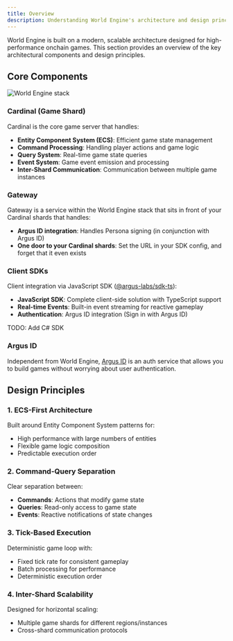 ```yaml
---
title: Overview
description: Understanding World Engine's architecture and design principles
---
```


World Engine is built on a modern, scalable architecture designed for high-performance
onchain games. This section provides an overview of the key architectural components and design
principles.

## Core Components

<img className="block" src="/images/architecture.png" alt="World Engine stack" />

### Cardinal (Game Shard)

Cardinal is the core game server that handles:

- **Entity Component System (ECS)**: Efficient game state management
- **Command Processing**: Handling player actions and game logic
- **Query System**: Real-time game state queries
- **Event System**: Game event emission and processing
- **Inter-Shard Communication**: Communication between multiple game instances

### Gateway

Gateway is a service within the World Engine stack that sits in front of your Cardinal shards that handles:

- **Argus ID integration**: Handles Persona signing (in conjunction with Argus ID)
- **One door to your Cardinal shards**: Set the URL in your SDK config, and forget that it even exists

### Client SDKs

Client integration via JavaScript SDK ([@argus-labs/sdk-ts](https://www.npmjs.com/package/@argus-labs/sdk)):

- **JavaScript SDK**: Complete client-side solution with TypeScript support
- **Real-time Events**: Built-in event streaming for reactive gameplay
- **Authentication**: Argus ID integration (Sign in with Argus ID)

TODO: Add C# SDK

### Argus ID

Independent from World Engine, [Argus ID](https://auth.argus.gg) is an auth service that allows you to build
games without worrying about user authentication.

## Design Principles

### 1. **ECS-First Architecture**

Built around Entity Component System patterns for:

- High performance with large numbers of entities
- Flexible game logic composition
- Predictable execution order

### 2. **Command-Query Separation**

Clear separation between:

- **Commands**: Actions that modify game state
- **Queries**: Read-only access to game state
- **Events**: Reactive notifications of state changes

### 3. **Tick-Based Execution**

Deterministic game loop with:

- Fixed tick rate for consistent gameplay
- Batch processing for performance
- Deterministic execution order

### 4. **Inter-Shard Scalability**

Designed for horizontal scaling:

- Multiple game shards for different regions/instances
- Cross-shard communication protocols
